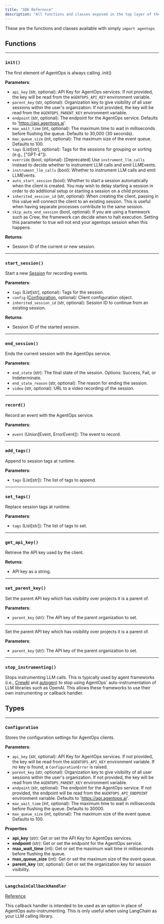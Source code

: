 ```yaml
---
title: "SDK Reference"
description: "All functions and classes exposed in the top layer of the SDK"
---
```


These are the functions and classes available with simply `import agentops`

## Functions

---

### `init()`

The first element of AgentOps is always calling .init()

**Parameters**:

- `api_key` (str, optional): API Key for AgentOps services. If not provided, the key will be read from the `AGENTOPS_API_KEY` environment variable.
- `parent_key` (str, optional): Organization key to give visibility of all user sessions within the user's organization. If not provided, the key will be read from the `AGENTOPS_PARENT_KEY` environment variable.
- `endpoint` (str, optional): The endpoint for the AgentOps service. Defaults to 'https://api.agentops.ai'.
- `max_wait_time` (int, optional): The maximum time to wait in milliseconds before flushing the queue. Defaults to 30,000 (30 seconds).
- `max_queue_size` (int, optional): The maximum size of the event queue. Defaults to 100.
- `tags` (List[str], optional): Tags for the sessions for grouping or sorting (e.g., ["GPT-4"]).
- `override` (bool, optional): [Deprecated] Use `instrument_llm_calls` instead to decide whether to instrument LLM calls and emit LLMEvents.
- `instrument_llm_calls` (bool): Whether to instrument LLM calls and emit LLMEvents.
- `auto_start_session` (bool): Whether to start a session automatically when the client is created. You may wish to delay starting a session in order to do additional setup or starting a session on a child process.
- `inherited_session_id` (str, optional): When creating the client, passing in this value will connect the client to an existing session. This is useful when having separate processes contribute to the same session.
- `skip_auto_end_session` (bool, optional): If you are using a framework such as Crew, the framework can decide when to halt execution. Setting this parameter to true will not end your agentops session when this happens.

**Returns**:

- Session ID of the current or new session.

---

### `start_session()`

Start a new [Session](/v1/concepts/sessions) for recording events.

**Parameters**:

- `tags` (List[str], optional): Tags for the session.
- `config` ([Configuration](#configuration), optional): Client configuration object.
- `inherited_session_id` (str, optional): Session ID to continue from an existing session.

**Returns**:

- Session ID of the started session.

---

### `end_session()`

Ends the current session with the AgentOps service.

**Parameters**:

- `end_state` (str): The final state of the session. Options: Success, Fail, or Indeterminate.
- `end_state_reason` (str, optional): The reason for ending the session.
- `video` (str, optional): URL to a video recording of the session.

---

### `record()`

Record an event with the AgentOps service.

**Parameters**:

- `event` (Union[Event, ErrorEvent]): The event to record.

---

### `add_tags()`

Append to session tags at runtime.

**Parameters**:

- `tags` (List[str]): The list of tags to append.

---

### `set_tags()`

Replace session tags at runtime.

**Parameters**:

- `tags` (List[str]): The list of tags to set.

---

### `get_api_key()`

Retrieve the API key used by the client.

**Returns**:

- API key as a string.

---

### `set_parent_key()`

Set the parent API key which has visibility over projects it is a parent of.

**Parameters**:

- `parent_key` (str): The API key of the parent organization to set.

---

Set the parent API key which has visibility over projects it is a parent of.

**Parameters**:

- `parent_key` (str): The API key of the parent organization to set.

---

### `stop_instrumenting()`

Stops instrumenting LLM calls. This is typically used by agent frameworks (i.e., [CrewAI](/v1/integrations/crewai) and
[autogen](/v1/integrations/autogen)) to stop using AgentOps' auto-instrumentation of LLM libraries such as OpenAI. This
allows these frameworks to use their own instrumenting or callback handler.





## Types
---

### `Configuration`

Stores the configuration settings for AgentOps clients.

**Parameters**:

- `api_key` (str, optional): API Key for AgentOps services. If not provided, the key will be read from the `AGENTOPS_API_KEY` environment variable. If no key is found, a `ConfigurationError` is raised.
- `parent_key` (str, optional): Organization key to give visibility of all user sessions within the user's organization. If not provided, the key will be read from the `AGENTOPS_PARENT_KEY` environment variable.
- `endpoint` (str, optional): The endpoint for the AgentOps service. If not provided, the endpoint will be read from the `AGENTOPS_API_ENDPOINT` environment variable. Defaults to 'https://api.agentops.ai'.
- `max_wait_time` (int, optional): The maximum time to wait in milliseconds before flushing the queue. Defaults to 30000.
- `max_queue_size` (int, optional): The maximum size of the event queue. Defaults to 100.

**Properties**

- **api_key** (str): Get or set the API Key for AgentOps services.
- **endpoint** (str): Get or set the endpoint for the AgentOps service.
- **max_wait_time** (int): Get or set the maximum wait time in milliseconds before flushing the queue.
- **max_queue_size** (int): Get or set the maximum size of the event queue.
- **parent_key** (str, optional): Get or set the organization key for session visibility.

---

### `LangchainCallbackHandler`

[Reference](/v1/usage/langchain-callback-handler)

This callback handler is intended to be used as an option in place of AgentOps auto-instrumenting. This is only useful
when using LangChain as your LLM calling library.

<script type="module" src="/scripts/github_stars.js"></script>
<script type="module" src="/scripts/scroll-img-fadein-animation.js"></script>
<script type="module" src="/scripts/button_heartbeat_animation.js"></script>
<script type="module" src="/scripts/adjust_api_dynamically.js"></script>
